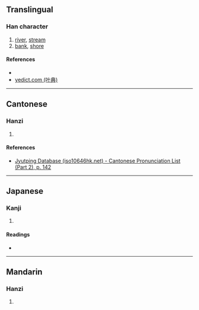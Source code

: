 {{character info/new}}
==Translingual==

===Han character===
{{Han char|rn=85|rad=水|as=10|sn=13|four=39150|canj=EWFQ|ids=⿰氵畔}}

# [[river]], [[stream]]
# [[bank]], [[shore]]

====References====
* {{Han ref|kx=0641.200|dkj=17998|dj=1049.010|hdz=31698.100|uh=6EBF|ud=28351|bh=DE64|bd=56932}}
* [http://yedict.com/htm/6E/6EBF.htm yedict.com (叶典)]

----

==Cantonese==

===Hanzi===
{{yue-hanzi|jyut=[[pun3]]|y=pun3}}

# {{defn|lang=yue|sort=水10}}

====References====
*[http://www.iso10646hk.net/jp/document/download.jsp Jyutping Database (iso10646hk.net) - Cantonese Pronunciation List (Part 2), p. 142]

----

==Japanese==

===Kanji===
{{ja-kanji|grade=|rs=水10}}

# {{defn|lang=ja|sort=水10}}

====Readings====
* {{ja-readings|on=[[はん]] (han)|kun=[[みずぎわ]] (mizugiwa)}}

----

==Mandarin==

===Hanzi===
{{cmn-hanzi|pin=[[pàn]] ([[pan4]])|wg=p'an<sup>4</sup>}}

# {{defn|lang=cmn|sort=水10}}